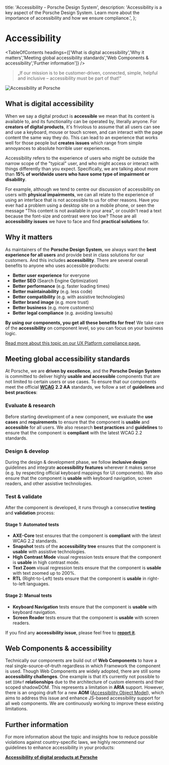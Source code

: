
  title: 'Accessibility - Porsche Design System',
  description:
    'Accessibility is a key aspect of the Porsche Design System. Learn more about the importance of accessibility and how we ensure compliance.',
};

# Accessibility

<TableOfContents headings={['What is digital accessibility','Why it matters','Meeting global accessibility standards','Web Components & accessibility','Further information']} />

> „If our mission is to be customer-driven, connected, simple, helpful and inclusive – accessibility must be part of
> that!“

![Accessibility at Porsche](assets/a11y-hero.png)

## What is digital accessibility

When we say a digital product is **accessible** we mean that its content is available to, and its functionality can be
operated by, literally anyone. For **creators of digital products**, it's frivolous to assume that all users can see and
use a keyboard, mouse or touch screen, and can interact with the page content the same way they do. This can lead to an
experience that works well for those people but **creates issues** which range from simple annoyances to absolute
horrible user experiences.

Accessibility refers to the experience of users who might be outside the narrow scope of the "typical" user, and who
might access or interact with things differently than you expect. Specifically, we are talking about more than **15% of
worldwide users who have some type of impairment or disability**.

For example, although we tend to centre our discussion of accessibility on users with **physical impairments**, we can
all relate to the experience of using an interface that is not accessible to us for other reasons. Have you ever had a
problem using a desktop site on a mobile phone, or seen the message "This content is not available in your area", or
couldn't read a text because the font-size and contrast were too low? Those are all **accessibility issues** we have to
face and find **practical solutions** for.

## Why it matters

As maintainers of the **Porsche Design System**, we always want the **best experience for all users** and provide best
in class solutions for our customers. And this includes **accessibility**. There are several overall benefits to anyone
who uses accessible products:

- **Better user experience** for everyone
- **Better SEO** (Search Engine Optimization)
- **Better performance** (e.g. faster loading times)
- **Better maintainability** (e.g. less code)
- **Better compatibility** (e.g. with assistive technologies)
- **Better brand image** (e.g. more trust)
- **Better business** (e.g. more customers)
- **Better legal compliance** (e.g. avoiding lawsuits)

**By using our components, you get all these benefits for free!** We take care of the **accessibility** on component
level, so you can focus on your business logic.

[Read more about this topic on our UX Platform compliance page.](https://ux.porsche.com/d/6VNB3CeLHcJz/accessibility#/accessibility/legal-compliance)

## Meeting global accessibility standards

At Porsche, we are **driven by excellence**, and the **Porsche Design System** is committed to deliver highly **usable
and accessible** components that are not limited to certain users or use cases. To ensure that our components meet the
official [**WCAG**](https://w3.org/WAI/standards-guidelines/wcag) **2.2 AA** standards, we follow a set of
**guidelines** and **best practices**:

### Evaluate & research

Before starting development of a new component, we evaluate the **use cases** and **requirements** to ensure that the
component is **usable** and **accessible** for all users. We also research **best practices** and **guidelines** to
ensure that the component is **compliant** with the latest WCAG 2.2 standards.

### Design & develop

During the design & development phase, we follow **inclusive design** guidelines and integrate **accessibility
features** wherever it makes sense (e.g. by respecting official keyboard mappings for UI components). We also ensure
that the component is **usable** with keyboard navigation, screen readers, and other assistive technologies.

### Test & validate

After the component is developed, it runs through a consecutive **testing** and **validation** process:

#### Stage 1: Automated tests

- **AXE-Core** test ensures that the component is **compliant** with the latest WCAG 2.2 standards.
- **Snapshot** tests of the **accessibility tree** ensures that the component is **usable** with assistive technologies.
- **High Contrast Mode** visual regression tests ensure that the component is **usable** in high contrast mode.
- **Text Zoom** visual regression tests ensure that the component is **usable** with text zoomed up to 200%.
- **RTL** (Right-to-Left) tests ensure that the component is **usable** in right-to-left languages.

#### Stage 2: Manual tests

- **Keyboard Navigation** tests ensure that the component is **usable** with keyboard navigation.
- **Screen Reader** tests ensure that the component is **usable** with screen readers.

If you find any **accessibility issue**, please feel free to [**report it**](/help/bug-report).

## Web Components & accessibility

Technically our components are build out of **Web Components** to have a real single-source-of–truth regardless in which
Framework the component is used. Though Web Components are widely adopted, there are still some **accessibility
challenges**. One example is that it’s currently not possible to set `IDRef` **relationships** due to the architecture
of custom elements and their scoped shadowDOM. This represents a limitation in **ARIA** support. However, there is an
ongoing draft for a new **AOM** ([Accessibility Object Model](https://github.com/WICG/aom)), which aims to address this
issue and enhance JS-based accessibility support for all web components. We are continuously working to improve these
existing limitations.

## Further information

For more information about the topic and insights how to reduce possible violations against country-specific laws, we
highly recommend our guidelines to enhance accessibility in your products:

[**Accessibility of digital products at Porsche**](https://ux.porsche.com/d/6VNB3CeLHcJz/accessibility#/accessibility/introduction)
